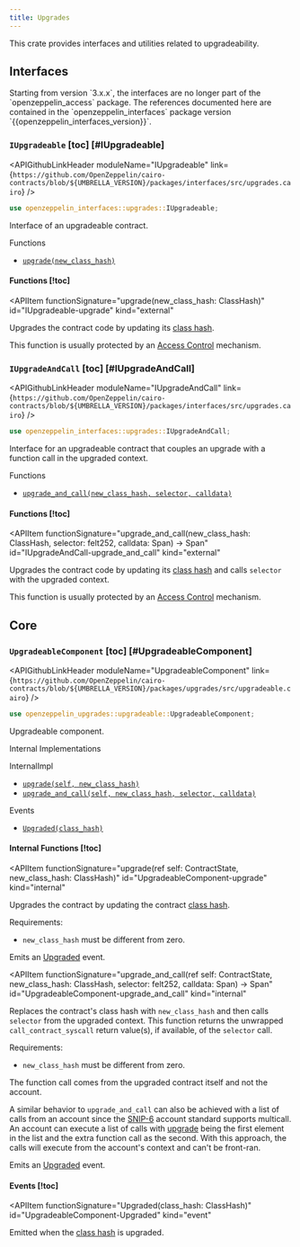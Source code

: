 ```yaml
---
title: Upgrades
---
```



This crate provides interfaces and utilities related to upgradeability.

## [](#interfaces)Interfaces

<Callout type='info'>
Starting from version `3.x.x`, the interfaces are no longer part of the `openzeppelin_access` package. The references
documented here are contained in the `openzeppelin_interfaces` package version `{{openzeppelin_interfaces_version}}`.
</Callout>

### [](#IUpgradeable)`IUpgradeable` [toc] [#IUpgradeable]

<APIGithubLinkHeader moduleName="IUpgradeable" link={`https://github.com/OpenZeppelin/cairo-contracts/blob/${UMBRELLA_VERSION}/packages/interfaces/src/upgrades.cairo`} />

```rust
use openzeppelin_interfaces::upgrades::IUpgradeable;
```

Interface of an upgradeable contract.

Functions

- [`upgrade(new_class_hash)`](#IUpgradeable-upgrade)

#### [](#IUpgradeable-Functions)Functions [!toc]

<APIItem
  functionSignature="upgrade(new_class_hash: ClassHash)"
  id="IUpgradeable-upgrade"
  kind="external"
>
Upgrades the contract code by updating its [class hash](https://docs.starknet.io/architecture-and-concepts/smart-contracts/class-hash/).

This function is usually protected by an [Access Control](../access) mechanism.
</APIItem>

### [](#IUpgradeAndCall)`IUpgradeAndCall` [toc] [#IUpgradeAndCall]

<APIGithubLinkHeader moduleName="IUpgradeAndCall" link={`https://github.com/OpenZeppelin/cairo-contracts/blob/${UMBRELLA_VERSION}/packages/interfaces/src/upgrades.cairo`} />

```rust
use openzeppelin_interfaces::upgrades::IUpgradeAndCall;
```

Interface for an upgradeable contract that couples an upgrade with a function call in the upgraded context.

Functions

- [`upgrade_and_call(new_class_hash, selector, calldata)`](#IUpgradeAndCall-upgrade_and_call)

#### [](#IUpgradeAndCall-Functions)Functions [!toc]

<APIItem
  functionSignature="upgrade_and_call(new_class_hash: ClassHash, selector: felt252, calldata: Span<felt252>) → Span<felt252>"
  id="IUpgradeAndCall-upgrade_and_call"
  kind="external"
>
Upgrades the contract code by updating its [class hash](https://docs.starknet.io/architecture-and-concepts/smart-contracts/class-hash/) and calls `selector` with the upgraded context.

This function is usually protected by an [Access Control](../access) mechanism.
</APIItem>

## [](#core)Core

### [](#UpgradeableComponent)`UpgradeableComponent` [toc] [#UpgradeableComponent]

<APIGithubLinkHeader moduleName="UpgradeableComponent" link={`https://github.com/OpenZeppelin/cairo-contracts/blob/${UMBRELLA_VERSION}/packages/upgrades/src/upgradeable.cairo`} />

```rust
use openzeppelin_upgrades::upgradeable::UpgradeableComponent;
```

Upgradeable component.

Internal Implementations

InternalImpl

- [`upgrade(self, new_class_hash)`](#UpgradeableComponent-upgrade)
- [`upgrade_and_call(self, new_class_hash, selector, calldata)`](#UpgradeableComponent-upgrade_and_call)

Events

- [`Upgraded(class_hash)`](#UpgradeableComponent-Upgraded)

#### [](#UpgradeableComponent-Internal-Functions)Internal Functions [!toc]

<APIItem
  functionSignature="upgrade(ref self: ContractState, new_class_hash: ClassHash)"
  id="UpgradeableComponent-upgrade"
  kind="internal"
>
Upgrades the contract by updating the contract [class hash](https://docs.starknet.io/architecture-and-concepts/smart-contracts/class-hash/).

Requirements:

- `new_class_hash` must be different from zero.

Emits an [Upgraded](#UpgradeableComponent-Upgraded) event.
</APIItem>

<APIItem
  functionSignature="upgrade_and_call(ref self: ContractState, new_class_hash: ClassHash, selector: felt252, calldata: Span<felt252>) → Span<felt252>"
  id="UpgradeableComponent-upgrade_and_call"
  kind="internal"
>
Replaces the contract's class hash with `new_class_hash` and then calls `selector` from the upgraded context. This function returns the unwrapped `call_contract_syscall` return value(s), if available, of the `selector` call.

Requirements:

- `new_class_hash` must be different from zero.

The function call comes from the upgraded contract itself and not the account.

A similar behavior to `upgrade_and_call` can also be achieved with a list of calls from an account since the [SNIP-6](https://github.com/starknet-io/SNIPs/blob/main/SNIPS/snip-6.md) account standard supports multicall. An account can execute a list of calls with [upgrade](#IUpgradeable-upgrade) being the first element in the list and the extra function call as the second. With this approach, the calls will execute from the account's context and can't be front-ran.

Emits an [Upgraded](#UpgradeableComponent-Upgraded) event.
</APIItem>

#### [](#UpgradeableComponent-Events)Events [!toc]

<APIItem
  functionSignature="Upgraded(class_hash: ClassHash)"
  id="UpgradeableComponent-Upgraded"
  kind="event"
>
Emitted when the [class hash](https://docs.starknet.io/architecture-and-concepts/smart-contracts/class-hash/) is upgraded.
</APIItem>
